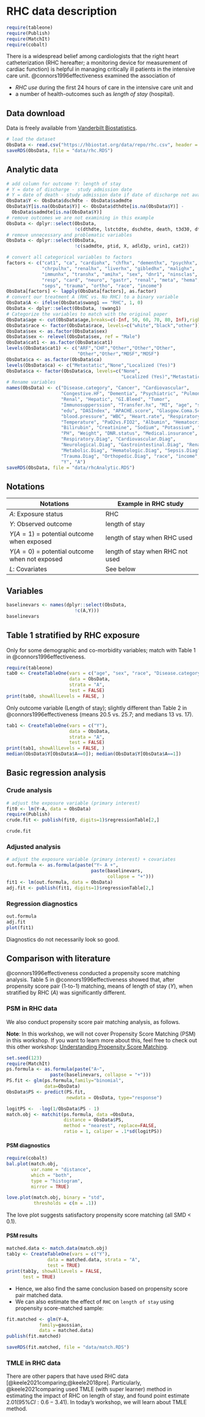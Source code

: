 # RHC data description

```r
require(tableone)
require(Publish)
require(MatchIt)
require(cobalt)
```

There is a widespread belief among cardiologists that the right heart catheterization (RHC hereafter; a monitoring device for measurement of cardiac function) is helpful in managing critically ill patients in the intensive care unit. @connors1996effectiveness examined the association of 

- *RHC use* during the first 24 hours of care in the intensive care unit and 
- a number of health-outcomes such as *length of stay* (hospital).

## Data download

Data is freely available from [Vanderbilt Biostatistics](https://hbiostat.org/data/).

```r
# load the dataset
ObsData <- read.csv("https://hbiostat.org/data/repo/rhc.csv", header = TRUE)
saveRDS(ObsData, file = "data/rhc.RDS")
```

## Analytic data

```r
# add column for outcome Y: length of stay 
# Y = date of discharge - study admission date
# Y = date of death - study admission date if date of discharge not available
ObsData$Y <- ObsData$dschdte - ObsData$sadmdte
ObsData$Y[is.na(ObsData$Y)] <- ObsData$dthdte[is.na(ObsData$Y)] - 
  ObsData$sadmdte[is.na(ObsData$Y)]
# remove outcomes we are not examining in this example
ObsData <- dplyr::select(ObsData, 
                         !c(dthdte, lstctdte, dschdte, death, t3d30, dth30, surv2md1))
# remove unnecessary and problematic variables 
ObsData <- dplyr::select(ObsData, 
                         !c(sadmdte, ptid, X, adld3p, urin1, cat2))

# convert all categorical variables to factors 
factors <- c("cat1", "ca", "cardiohx", "chfhx", "dementhx", "psychhx", 
             "chrpulhx", "renalhx", "liverhx", "gibledhx", "malighx", 
             "immunhx", "transhx", "amihx", "sex", "dnr1", "ninsclas", 
             "resp", "card", "neuro", "gastr", "renal", "meta", "hema", 
             "seps", "trauma", "ortho", "race", "income")
ObsData[factors] <- lapply(ObsData[factors], as.factor)
# convert our treatment A (RHC vs. No RHC) to a binary variable
ObsData$A <- ifelse(ObsData$swang1 == "RHC", 1, 0)
ObsData <- dplyr::select(ObsData, !swang1)
# Categorize the variables to match with the original paper
ObsData$age <- cut(ObsData$age,breaks=c(-Inf, 50, 60, 70, 80, Inf),right=FALSE)
ObsData$race <- factor(ObsData$race, levels=c("white","black","other"))
ObsData$sex <- as.factor(ObsData$sex)
ObsData$sex <- relevel(ObsData$sex, ref = "Male")
ObsData$cat1 <- as.factor(ObsData$cat1)
levels(ObsData$cat1) <- c("ARF","CHF","Other","Other","Other",
                          "Other","Other","MOSF","MOSF")
ObsData$ca <- as.factor(ObsData$ca)
levels(ObsData$ca) <- c("Metastatic","None","Localized (Yes)")
ObsData$ca <- factor(ObsData$ca, levels=c("None",
                                          "Localized (Yes)","Metastatic"))
# Rename variables
names(ObsData) <- c("Disease.category", "Cancer", "Cardiovascular", 
                    "Congestive.HF", "Dementia", "Psychiatric", "Pulmonary", 
                    "Renal", "Hepatic", "GI.Bleed", "Tumor", 
                    "Immunosupperssion", "Transfer.hx", "MI", "age", "sex", 
                    "edu", "DASIndex", "APACHE.score", "Glasgow.Coma.Score", 
                    "blood.pressure", "WBC", "Heart.rate", "Respiratory.rate", 
                    "Temperature", "PaO2vs.FIO2", "Albumin", "Hematocrit", 
                    "Bilirubin", "Creatinine", "Sodium", "Potassium", "PaCo2", 
                    "PH", "Weight", "DNR.status", "Medical.insurance", 
                    "Respiratory.Diag", "Cardiovascular.Diag", 
                    "Neurological.Diag", "Gastrointestinal.Diag", "Renal.Diag",
                    "Metabolic.Diag", "Hematologic.Diag", "Sepsis.Diag", 
                    "Trauma.Diag", "Orthopedic.Diag", "race", "income", 
                    "Y", "A")
saveRDS(ObsData, file = "data/rhcAnalytic.RDS")
```

## Notations

|Notations| Example in RHC study|
|---|---|
|$A$: Exposure status  | RHC |  
|$Y$: Observed outcome  | length of stay  |  
|$Y(A=1)$ = potential outcome when exposed  | length of stay when RHC used  |  
|$Y(A=0)$ = potential outcome when not exposed  | length of stay when RHC not used  |  
|$L$: Covariates  | See below |  

## Variables

```r
baselinevars <- names(dplyr::select(ObsData, 
                         !c(A,Y)))
baselinevars
```

## Table 1 stratified by RHC exposure

Only for some demographic and co-morbidity variables; match with Table 1 in @connors1996effectiveness.

```r
require(tableone)
tab0 <- CreateTableOne(vars = c("age", "sex", "race", "Disease.category", "Cancer"),
                       data = ObsData, 
                       strata = "A", 
                       test = FALSE)
print(tab0, showAllLevels = FALSE, )
```

Only outcome variable (Length of stay); slightly different than Table 2 in @connors1996effectiveness (means 20.5 vs. 25.7; and medians 13 vs. 17).

```r
tab1 <- CreateTableOne(vars = c("Y"),
                       data = ObsData, 
                       strata = "A", 
                       test = FALSE)
print(tab1, showAllLevels = FALSE, )
median(ObsData$Y[ObsData$A==0]); median(ObsData$Y[ObsData$A==1])
```

## Basic regression analysis

### Crude analysis

```r
# adjust the exposure variable (primary interest)
fit0 <- lm(Y~A, data = ObsData)
require(Publish)
crude.fit <- publish(fit0, digits=1)$regressionTable[2,]
```

```r
crude.fit
```


### Adjusted analysis

```r
# adjust the exposure variable (primary interest) + covariates
out.formula <- as.formula(paste("Y~ A +", 
                               paste(baselinevars, 
                                     collapse = "+")))
fit1 <- lm(out.formula, data = ObsData)
adj.fit <- publish(fit1, digits=1)$regressionTable[2,]
```


### Regression diagnostics

```r
out.formula
adj.fit 
plot(fit1)
```

Diagnostics do not necessarily look so good. 

## Comparison with literature

@connors1996effectiveness conducted a propensity score matching analysis. Table 5 in @connors1996effectiveness showed that, after propensity score pair (1-to-1) matching, means of length of stay ($Y$), when stratified by RHC ($A$) was significantly different. 

### PSM in RHC data

We also conduct propensity score pair matching analysis, as follows. 

**Note**: In this workshop, we will not cover Propensity Score Matching (PSM) in this workshop. If you want to learn more about this, feel free to check out this other workshop: [Understanding Propensity Score Matching](https://ehsanx.github.io/psw/).

```r
set.seed(123)
require(MatchIt)
ps.formula <- as.formula(paste("A~", 
                paste(baselinevars, collapse = "+")))
PS.fit <- glm(ps.formula,family="binomial", 
              data=ObsData)
ObsData$PS <- predict(PS.fit, 
                      newdata = ObsData, type="response")
```



```r
logitPS <-  -log(1/ObsData$PS - 1) 
match.obj <- matchit(ps.formula, data =ObsData,
                     distance = ObsData$PS,
                     method = "nearest", replace=FALSE,
                     ratio = 1, caliper = .1*sd(logitPS))
```

#### PSM diagnostics

```r
require(cobalt)
bal.plot(match.obj, 
         var.name = "distance", 
         which = "both",
         type = "histogram", 
         mirror = TRUE)
```


```r
love.plot(match.obj, binary = "std",
          thresholds = c(m = .1))
```

The love plot suggests satisfactory propensity score matching (all SMD < 0.1).

#### PSM results

```r
matched.data <- match.data(match.obj)
tab1y <- CreateTableOne(vars = c("Y"),
               data = matched.data, strata = "A", 
               test = TRUE)
print(tab1y, showAllLevels = FALSE, 
      test = TRUE)
```

- Hence, we also find the same conclusion based on propensity score pair matched data.
- We can also estimate the effect of `RHC` on `length of stay` using propensity score-matched sample:

```r
fit.matched <- glm(Y~A,
            family=gaussian, 
            data = matched.data)
publish(fit.matched)
```

```r
saveRDS(fit.matched, file = "data/match.RDS")
```

### TMLE in RHC data

There are other papers that have used RHC data [@keele2021comparing;@keele2018pre]. Particularly, @keele2021comparing used TMLE (with super learner) method in estimating the impact of RHC on length of stay, and found point estimate $2.01 (95\% CI: 0.6-3.41)$. In today's workshop, we will learn about TMLE method.
